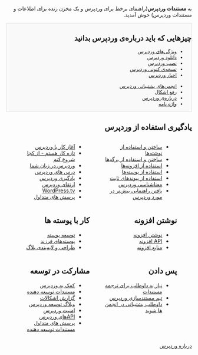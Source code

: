 <div dir="rtl">به <strong>مستندات وردپرس</strong>(راهنمای برخط برای وردپرس و یک مخزن زنده برای اطلاعات و مستندات وردپرس) خوش آمدید.
<!--        PORTAL LIST        -->
<div style="background:#f9f9f9;border:1px solid #ddd;font-size:95%;padding-left:1.5em;">
==چیزهایی که باید درباره‌ی وردپرس بدانید==
<ul style="float:left; width:200px;list-style:none;margin-bottom:10px;">
<li>[[fa:ویژگی‌های وردپرس|ویژگی‌های وردپرس]]</li>
<li>[http://wordpress.org/download/ دانلود وردپرس]</li>
<li>[[fa:نصب وردپرس|نصب وردپرس]]</li>
<li>[[Version {{CurrentVersion}}|نسخه‌ی کنونی وردپرس]]</li>
<li>[http://wordpress.org/news/ اخبار وردپرس]</li>
</ul>

<ul style="float:left; width:200px;list-style:none;margin-bottom:10px;">
<li>[http://wordpress.org/support/ انجمن‌های پشتیبانی وردپرس]</li>
<li>[[fa:رفع اشکال|رفع اشکال]]</li>
<li>[[fa:درباره‌ی وردپرس|درباره‌ی وردپرس]]</li>
<li>[[fa:واژه نامه|واژه نامه]]</li>
</ul><span style="display:block;clear:left;"></span>
</div>

== یادگیری استفاده از وردپرس ==
<div>
<div style="width:45%;float:left;padding-right:10px;">
* [[fa:آغاز کار با وردپرس|آغاز کار با وردپرس]]
* [[fa:تازه کار هستم - از کجا شروع کنم|تازه کار هستم - از کجا شروع کنم]]
* [[fa:وردپرس در زبان شما|وردپرس در زبان شما]]
* [[fa:درس های وردپرس|درس های وردپرس]]
* [http://learn.wordpress.com/ یادگیری وردپرس]
* [[fa:ارتقای وردپرس|ارتقای وردپرس]]
* [http://wordpress.tv/ WordPress.tv]
* [[fa:پرسش های متداول|پرسش های متداول]]

</div><div style="width:45%;float:left">
* [[fa:نوشته ها|ساختن و استفاده از نوشته‌ها]]
* [[fa:برگه ها|ساختن و استفاده از برگه‌ها]]
* [[fa:افزونه ها|استفاده از افزونه‌ها]]
* [[fa:پوسته ها|استفاده از پوسته‌ها]]
* [[fa:استفاده از پیوندهای ثابت|استفاده از پیوندهای ثابت]]
* [[fa:معناشناسی وردپرس|معناشناسی وردپرس]]
* [[fa:راهنمایی بیش‌تر|یافتن راهنمایی بیش‌تر در مورد وردپرس]]
</div>
<div style="clear:both;"></div>
</div>
<div>
<div style="width:45%;float:left;padding-right:10px;">

== کار با پوسته ها ==
* [[fa:توسعه پوسته|توسعه پوسته]]
* [[fa:پوسته‌های فرزند|پوسته‌های فرزند]]
* [[fa:طراحی و لایه‌بندی بلاگ|طراحی و لایه‌بندی بلاگ]]

</div><div style="width:45%;float:left">
== نوشتن افزونه ==
* [[fa:نوشتن افزونه|نوشتن افزونه]]
* [[fa:API افزونه|API افزونه]]
* [[fa:منابع افزونه|منابع افزونه]]
</div>
<div style="clear:both;"></div>
</div>

<div>
<div style="width:45%;float:left;padding-right:10px;">
== مشارکت در توسعه ==
* [[fa:کمک به وردپرس|کمک به وردپرس]]
* [[fa:مستندات توسعه دهنده|مستندات توسعه دهنده]]
* [[fa:گزارش اشکالات|گزارش اشکالات]]
* [http://wpdevel.wordpress.com/ وبلاگ توسعه وردپرس]
* [[fa:امنیت وردپرس|امنیت وردپرس]]
* [[fa:APIهای وردپرس|APIهای وردپرس]]
* [[fa:پرسش های متداول مستندات توسعه دهنده|پرسش های متداول مستندات توسعه دهنده]]

</div><div style="width:45%;float:left">
== پس دادن  ==
* [[fa:مشارکت|نیاز به داوطلب برای ترجمه مستندات]]
* [[fa:تیم مستندسازی|تیم مستندسازی وردپرس]]
* [[fa:Support_Forum_Volunteers|داوطلب پشتیبانی در انجمن ها شوید]]
</div>
<div style="clear:both;"></div>
</div>

{{Browsebar}}
{{Languages|
{{en}}
{{ar}}
{{bg}}
{{bs}}
{{cs}}
{{de}}
{{es}}
{{fa}}
{{fi}}
{{fr}}
{{he}}
{{hr}}
{{hu}}
{{id}}
{{it}}
{{ja}}
{{ka}}
{{km}}
{{ko}}
{{mk}}
{{nl}}
{{pl}}
{{pt}}
{{pt-br}} 
{{ru}}
{{ro}}
{{sk}}
{{sl}}
{{sq}}
{{sv}}
{{th}}
{{tr}}
{{uk}}
{{vi}}
{{zh-cn}}
{{zh-tw}}
}}

[[:Category:fa:درباره وردپرس|درباره وردپرس]]
</div>